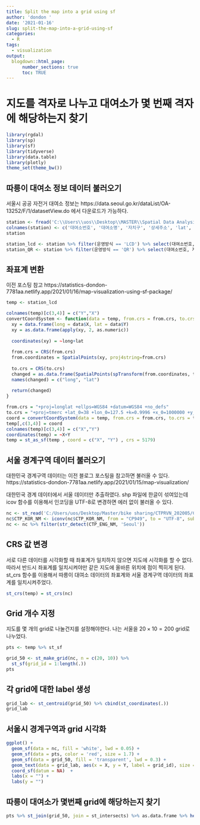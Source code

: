 ```yaml
---
title: Split the map into a grid using sf
author: 'dondon '
date: '2021-01-16'
slug: split-the-map-into-a-grid-using-sf
categories:
  - R
tags:
  - visualization
output:
  blogdown::html_page:
      number_sections: true
      toc: TRUE
---
```


# 지도를 격자로 나누고 대여소가 몇 번째 격자에 해당하는지 찾기


```r
library(rgdal)
library(sp)
library(sf)
library(tidyverse)
library(data.table)
library(plotly)
theme_set(theme_bw())
```


## 따릉이 대여소 정보 데이터 불러오기 
서울시 공공 자전거 대여소 정보는 https://data.seoul.go.kr/dataList/OA-13252/F/1/datasetView.do 에서 다운로드가 가능하다.


```r
station <- fread('C:\\Users\\uos\\Desktop\\MASTER\\Spatial Data Analysis\\공공자전거 대여소 정보.csv')
colnames(station) <- c('대여소번호', '대여소명', '자치구', '상세주소', 'lat', 'long', '설치시기', 'LCD거치대수', 'QR거치대수', '운영방식')
station
```

```r
station_lcd <- station %>% filter(운영방식 == 'LCD') %>% select(대여소번호, 자치구, lat, long)
station_QR <- station %>% filter(운영방식 == 'QR') %>% select(대여소번호, 자치구, lat, long)
```


## 좌표계 변환  

이전 포스팅 참고 https://statistics-dondon-7781aa.netlify.app/2021/01/16/map-visualization-using-sf-package/


```r
temp <- station_lcd

colnames(temp)[c(3,4)] = c("Y","X")
convertCoordSystem <- function(data = temp, from.crs = from.crs, to.crs = to.crs){
  xy = data.frame(long = data$X, lat = data$Y)
  xy = as.data.frame(apply(xy, 2, as.numeric))
  
  coordinates(xy) = ~long+lat
  
  from.crs = CRS(from.crs)
  from.coordinates = SpatialPoints(xy, proj4string=from.crs)
  
  to.crs = CRS(to.crs)
  changed = as.data.frame(SpatialPoints(spTransform(from.coordinates, to.crs)))
  names(changed) = c("long", "lat")
  
  return(changed)
}

from.crs = "+proj=longlat +ellps=WGS84 +datum=WGS84 +no_defs"
to.crs = "+proj=tmerc +lat_0=38 +lon_0=127.5 +k=0.9996 +x_0=1000000 +y_0=2000000 +ellps=GRS80 +units=m +no_defs"
coord = convertCoordSystem(data = temp, from.crs = from.crs, to.crs = to.crs)
temp[,c(3,4)] = coord 
colnames(temp)[c(3,4)] = c("X","Y")
coordinates(temp) = ~X+Y
temp = st_as_sf(temp , coord = c("X", "Y") , crs = 5179)
```




## 서울 경계구역 데이터 불러오기 

대한민국 경계구역 데이터는 이전 블로그 포스팅을 참고하면 불러올 수 있다.  https://statistics-dondon-7781aa.netlify.app/2021/01/15/map-visualization/ \

대한민국 경계 데이터에서 서울 데이터만 추출하였다. shp 파일에 한글이 섞여있는데 icov 함수를 이용해서 인코딩을 UTF-8로 변경하면 에러 없이 불러올 수 있다. 

```r
nc <- st_read('C:/Users/uos/Desktop/Master/bike sharing/CTPRVN_202005/CTPRVN.shp') %>% st_transform()
nc$CTP_KOR_NM <- iconv(nc$CTP_KOR_NM, from = "CP949", to = "UTF-8", sub = NA, mark = TRUE, toRaw = FALSE)
nc <- nc %>% filter(str_detect(CTP_ENG_NM, 'Seoul'))
```

## CRS 값 변경 

서로 다른 데이터를 시각화할 때 좌표계가 일치하지 않으면 지도에 시각화를 할 수 없다. 따라서 반드시 좌표계를 일치시켜야만 같은 지도에 올바른 위치에 점이 찍히게 된다. st_crs 함수를 이용해서 따릉이 대여소 데이터의 좌표계와 서울 경계구역 데이터의 좌표계를 일치시켜주었다. 

```r
st_crs(temp) = st_crs(nc)

```


## Grid 개수 지정 

지도를 몇 개의 grid로 나눌건지를 설정해야한다. 나는 서울을 $20 \times 10 = 200$ grid로 나누었다. 

```r
pts <- temp %>% st_sf

grid_50 <- st_make_grid(nc, n = c(20, 10)) %>% 
  st_sf(grid_id = 1:length(.))
pts
```

## 각 grid에 대한 label 생성

```r
grid_lab <- st_centroid(grid_50) %>% cbind(st_coordinates(.))
grid_lab
```


## 서울시 경계구역과 grid 시각화 

```r
ggplot() +
  geom_sf(data = nc, fill = 'white', lwd = 0.05) +
  geom_sf(data = pts, color = 'red', size = 1.7) + 
  geom_sf(data = grid_50, fill = 'transparent', lwd = 0.3) +
  geom_text(data = grid_lab, aes(x = X, y = Y, label = grid_id), size = 2) +
  coord_sf(datum = NA)  +
  labs(x = "") +
  labs(y = "")
```


## 따릉이 대여소가 몇번째 grid에 해당하는지 찾기 

```r
pts %>% st_join(grid_50, join = st_intersects) %>% as.data.frame %>% head()
```

